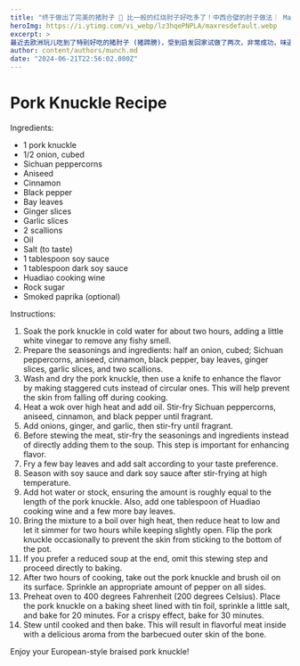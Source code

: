 ```yaml
---
title: "终于做出了完美的猪肘子 💯 比一般的红烧肘子好吃多了！中西合璧的肘子做法｜ Mastered The Perfect Pork Hock/Pork Knuckle Recipe"
heroImg: https://i.ytimg.com/vi_webp/lz3hqePNPLA/maxresdefault.webp
excerpt: >
最近去欧洲玩儿吃到了特别好吃的猪肘子 (猪蹄膀)，受到启发回家试做了两次，非常成功，味道比餐馆的还好吃。❤️ 我的常用好物 My favorites: https://www.amazon.com/shop/shangshikitchen
author: content/authors/munch.md
date: "2024-06-21T22:56:02.000Z"
---
```


# Pork Knuckle Recipe

Ingredients:

- 1 pork knuckle
- 1/2 onion, cubed
- Sichuan peppercorns
- Aniseed
- Cinnamon
- Black pepper
- Bay leaves
- Ginger slices
- Garlic slices
- 2 scallions
- Oil
- Salt (to taste)
- 1 tablespoon soy sauce
- 1 tablespoon dark soy sauce
- Huadiao cooking wine
- Rock sugar
- Smoked paprika (optional)

Instructions:

1. Soak the pork knuckle in cold water for about two hours, adding a little white vinegar to remove any fishy smell.
2. Prepare the seasonings and ingredients: half an onion, cubed; Sichuan peppercorns, aniseed, cinnamon, black pepper, bay leaves, ginger slices, garlic slices, and two scallions.
3. Wash and dry the pork knuckle, then use a knife to enhance the flavor by making staggered cuts instead of circular ones. This will help prevent the skin from falling off during cooking.
4. Heat a wok over high heat and add oil. Stir-fry Sichuan peppercorns, aniseed, cinnamon, and black pepper until fragrant.
5. Add onions, ginger, and garlic, then stir-fry until fragrant.
6. Before stewing the meat, stir-fry the seasonings and ingredients instead of directly adding them to the soup. This step is important for enhancing flavor.
7. Fry a few bay leaves and add salt according to your taste preference.
8. Season with soy sauce and dark soy sauce after stir-frying at high temperature.
9. Add hot water or stock, ensuring the amount is roughly equal to the length of the pork knuckle. Also, add one tablespoon of Huadiao cooking wine and a few more bay leaves.
10. Bring the mixture to a boil over high heat, then reduce heat to low and let it simmer for two hours while keeping slightly open. Flip the pork knuckle occasionally to prevent the skin from sticking to the bottom of the pot.
11. If you prefer a reduced soup at the end, omit this stewing step and proceed directly to baking.
12. After two hours of cooking, take out the pork knuckle and brush oil on its surface. Sprinkle an appropriate amount of pepper on all sides.
13. Preheat oven to 400 degrees Fahrenheit (200 degrees Celsius). Place the pork knuckle on a baking sheet lined with tin foil, sprinkle a little salt, and bake for 20 minutes. For a crispy effect, bake for 30 minutes.
14. Stew until cooked and then bake. This will result in flavorful meat inside with a delicious aroma from the barbecued outer skin of the bone.

Enjoy your European-style braised pork knuckle!

<Cta heading="Welcome" />
